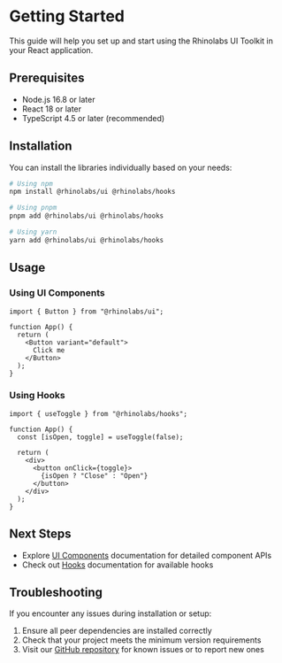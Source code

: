 # Getting Started

This guide will help you set up and start using the Rhinolabs UI Toolkit in your React application.

## Prerequisites

- Node.js 16.8 or later
- React 18 or later
- TypeScript 4.5 or later (recommended)

## Installation

You can install the libraries individually based on your needs:

```bash
# Using npm
npm install @rhinolabs/ui @rhinolabs/hooks

# Using pnpm
pnpm add @rhinolabs/ui @rhinolabs/hooks

# Using yarn
yarn add @rhinolabs/ui @rhinolabs/hooks
```

## Usage

### Using UI Components

```tsx
import { Button } from "@rhinolabs/ui";

function App() {
  return (
    <Button variant="default">
      Click me
    </Button>
  );
}
```

### Using Hooks

```tsx
import { useToggle } from "@rhinolabs/hooks";

function App() {
  const [isOpen, toggle] = useToggle(false);

  return (
    <div>
      <button onClick={toggle}>
        {isOpen ? "Close" : "Open"}
      </button>
    </div>
  );
}
```

## Next Steps

- Explore [UI Components](/ui) documentation for detailed component APIs
- Check out [Hooks](/hooks) documentation for available hooks

## Troubleshooting

If you encounter any issues during installation or setup:

1. Ensure all peer dependencies are installed correctly
2. Check that your project meets the minimum version requirements
3. Visit our [GitHub repository](https://github.com/rhinolabs/ui-toolkit) for known issues or to report new ones

